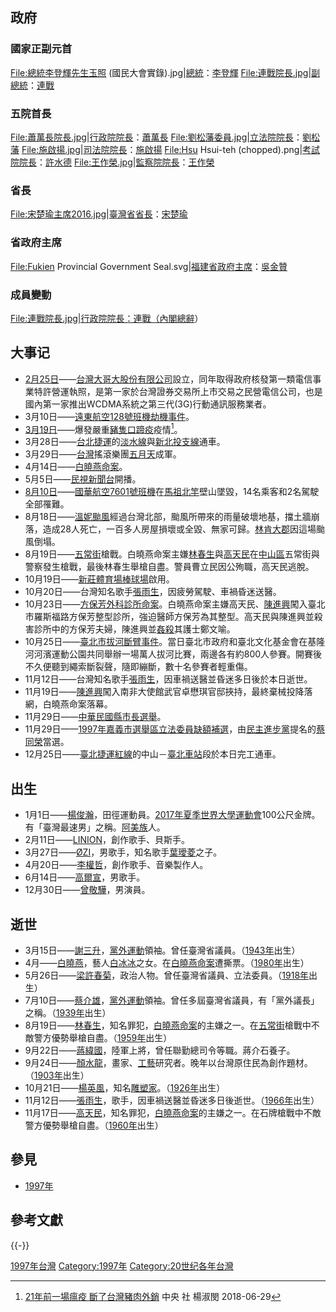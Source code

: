 {{TaiwanYearTOC|1997}}
{{C21YearInTopic|1997年}}
{{Expand|time=2013-06-05T11:48:33+00:00 }}

==政府==
===國家正副元首===
<gallery>
File:總統李登輝先生玉照 (國民大會實錄).jpg|[[中華民國總統|總統]]：[[李登輝|李登輝]]
File:連戰院長.jpg|[[中華民國副總統|副總統]]：[[連戰|連戰]]
</gallery>
===五院首長===
<gallery>
File:蕭萬長院長.jpg|[[行政院院長|行政院院長]]：[[蕭萬長|蕭萬長]]
File:劉松藩委員.jpg|[[立法院院長|立法院院長]]：[[劉松藩|劉松藩]]
File:施啟揚.jpg|[[司法院院長|司法院院長]]：[[施啟揚|施啟揚]]
File:Hsu Hsui-teh (chopped).png|[[考試院院長|考試院院長]]：[[許水德|許水德]]
File:王作榮.jpg|[[監察院院長|監察院院長]]：[[王作榮|王作榮]]
</gallery>

===省長===
<gallery>
File:宋楚瑜主席2016.jpg|[[臺灣省政府主席|臺灣省省長]]：[[宋楚瑜|宋楚瑜]]
</gallery>
===省政府主席===
<gallery>
File:Fukien Provincial Government Seal.svg|[[福建省政府主席|福建省政府主席]]：[[吳金贊|吳金贊]]
</gallery>

===成員變動===
<gallery>
File:連戰院長.jpg|行政院院長：連戰（內閣總辭）
</gallery>

== 大事记 ==
* [[2月25日|2月25日]]——[[台灣大哥大|台灣大哥大股份有限公司]]設立，同年取得政府核發第一類電信事業特許營運執照，是第一家於台灣證券交易所上市交易之民營電信公司，也是國內第一家推出WCDMA系統之第三代(3G)行動通訊服務業者。
* 3月10日——[[遠東航空128號班機劫機事件|遠東航空128號班機劫機事件]]。
* [[3月19日|3月19日]]——爆發嚴重[[豬|豬隻]][[口蹄疫|口蹄疫]]疫情<ref>[http://www.cna.com.tw/news/firstnews/201806290031-1.aspx 21年前一場瘟疫 斷了台灣豬肉外銷] {{Wayback|url=http://www.cna.com.tw/news/firstnews/201806290031-1.aspx |date=20180904044224 }}中央 社 楊淑閔 2018-06-29</ref>。
* 3月28日——[[台北捷運|台北捷運]]的[[淡水線_(台北捷運)|淡水線]]與[[新北投支線|新北投支線]]通車。
* 3月29日——[[台灣|台灣]]搖滾樂團[[五月天|五月天]]成軍。
* 4月14日——[[白曉燕命案|白曉燕命案]]。
* 5月5日——[[民視新聞台|民視新聞台]]開播。
* [[8月10日|8月10日]]——[[國華航空7601號班機|國華航空7601號班機]]在[[馬祖|馬祖]][[北竿鄉|北竿]]壁山墜毀，14名乘客和2名駕駛全部罹難。
* 8月18日——[[颱風芸妮_(1997年)|溫妮颱風]]經過台灣北部，颱風所帶來的雨量破壞地基，擋土牆崩落，造成28人死亡，一百多人房屋損壞或全毀、無家可歸。[[林肯大郡|林肯大郡]]因這場颱風倒塌。
* 8月19日——[[五常街|五常街]]槍戰。白曉燕命案主嫌[[林春生|林春生]]與[[高天民|高天民]]在[[中山區_(臺北市)|中山區]]五常街與警察發生槍戰，最後林春生舉槍自盡。警員曹立民因公殉職，高天民逃脫。
* 10月19日——[[新莊體育場棒球場|新莊體育場棒球場]]啟用。
* 10月20日——台灣知名歌手[[張雨生|張雨生]]，因疲勞駕駛、車禍昏迷送醫。
* 10月23日——[[方保芳外科診所命案|方保芳外科診所命案]]。白曉燕命案主嫌高天民、[[陳進興|陳進興]]闖入臺北市羅斯福路方保芳整型診所，強迫醫師方保芳為其整型。高天民與陳進興並殺害診所中的方保芳夫婦，陳進興並[[姦殺|姦殺]]其護士鄭文喻。
* 10月25日——[[臺北市拔河斷臂事件|臺北市拔河斷臂事件]]。當日臺北市政府和臺北文化基金會在基隆河河濱運動公園共同舉辦一場萬人拔河比賽，兩邊各有約800人參賽。開賽後不久便聽到繩索斷裂聲，隨即繃斷，數十名參賽者輕重傷。
* 11月12日——台灣知名歌手[[張雨生|張雨生]]，因車禍送醫並昏迷多日後於本日逝世。
* 11月19日——[[陳進興|陳進興]]闖入南非大使館武官卓懋琪官邸挾持，最終棄械投降落網，白曉燕命案落幕。
* 11月29日——[[1997年中華民國縣市長選舉|中華民國縣市長選舉]]。
* 11月29日——[[1997年嘉義市選舉區立法委員缺額補選|1997年嘉義市選舉區立法委員缺額補選]]，由[[民主進步黨|民主進步黨]]提名的[[蔡同榮|蔡同榮]]當選。
* 12月25日——[[臺北捷運紅線|臺北捷運紅線]]的中山－[[臺北車站|臺北車站]]段於本日完工通車。

== 出生 ==
* 1月1日——[[楊俊瀚|楊俊瀚]]，田徑運動員。[[2017年夏季世界大學運動會|2017年夏季世界大學運動會]]100公尺金牌。有「臺灣最速男」之稱。[[阿美族|阿美族]]人。
* 2月11日——[[LINION|LINION]]，創作歌手、貝斯手。
* 3月27日——[[ØZI|ØZI]]，男歌手，知名歌手[[葉璦菱|葉璦菱]]之子。
* 4月20日——[[李權哲_(台灣歌手)|李權哲]]，創作歌手、音樂製作人。
* 6月14日——[[高爾宣|高爾宣]]，男歌手。
* 12月30日——[[曾敬驊|曾敬驊]]，男演員。

== 逝世 ==
* 3月15日——[[謝三升|謝三升]]，[[黨外運動|黨外運動]]領袖。曾任臺灣省議員。（[[1943年臺灣|1943年]]出生）
* 4月——[[白曉燕|白曉燕]]，藝人[[白冰冰|白冰冰]]之女。在[[白曉燕命案|白曉燕命案]]遭撕票。（[[1980年臺灣|1980年]]出生）
* 5月26日——[[梁許春菊|梁許春菊]]，政治人物。曾任臺灣省議員、立法委員。（[[1918年臺灣|1918年]]出生）
* 7月10日——[[蔡介雄|蔡介雄]]，[[黨外運動|黨外運動]]領袖。曾任多屆臺灣省議員，有「黨外議長」之稱。（[[1939年臺灣|1939年]]出生）
* 8月19日——[[林春生|林春生]]，知名罪犯，[[白曉燕命案|白曉燕命案]]的主嫌之一。在[[五常街|五常街]]槍戰中不敵警方優勢舉槍自盡。（[[1959年臺灣|1959年]]出生）
* 9月22日——[[蔣緯國|蔣緯國]]，陸軍上將，曾任聯勤總司令等職。蔣介石養子。
* 9月24日——[[顏水龍|顏水龍]]，畫家、[[工藝|工藝]]研究者。晚年以台灣原住民為創作題材。（[[1903年臺灣|1903年]]出生）
* 10月21日——[[楊英風|楊英風]]，知名[[雕塑家|雕塑家]]。（[[1926年臺灣|1926年]]出生）
* 11月12日——[[張雨生|張雨生]]，歌手，因車禍送醫並昏迷多日後逝世。（[[1966年臺灣|1966年]]出生）
* 11月17日——[[高天民|高天民]]，知名罪犯，[[白曉燕命案|白曉燕命案]]的主嫌之一。在石牌槍戰中不敵警方優勢舉槍自盡。（[[1960年臺灣|1960年]]出生）

== 參見 ==
* [[1997年|1997年]]

== 參考文獻 ==
{{Reflist}}

{{-}}
{{每年台灣}}
{{Portal:台灣新聞動態/Footer}}

[[Category:1997年台灣|]]
[[Category:1997年|Category:1997年]]
[[Category:20世纪各年台灣|Category:20世纪各年台灣]]